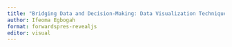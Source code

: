 ```yaml
---
title: "Bridging Data and Decision-Making: Data Visualization Techniques with R"
author: Ifeoma Egbogah
format: forwardspres-revealjs
editor: visual
---
```


